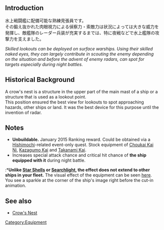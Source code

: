 {{Template:Equipmentinfo
|name = Skilled Lookouts
|id = 129 
|japanesename = 熟練見張員 
|icon = {{SurfaceShipPersonnel}}
|type = Surface Ship Personnel
|effect = {{AA}}+1 {{Hit}}+2 {{Evasion}}+3 {{LOS}}+2 
|scrap = {{Fuel}}1 
|image = <gallery type="slideshow" widths="360px" position="center" hideaddbutton="true">
Equipment129-1.png
Equipment129-2.png
Equipment129-3.png
Equipment129-4.png
</gallery>
|BBV = lime
|AV = lime
|DD = lime
|AS = lime
|CT = lime
|CL = lime
|CA = lime
|CAV = lime
|BB = lime
|CLT = lime
|FASTBB = lime
}}

==Introduction==
水上戦闘艦に配備可能な熟練見張員です。<br>その鍛え抜かれた肉眼視力による偵察力・索敵力は状況によっては大きな威力を発揮し、敵艦隊のレーダー兵装が充実するまでは、特に夜戦などで水上艦隊の攻撃力を支えました。 

''Skilled lookouts can be deployed on surface warships. Using their skilled naked eyes, they can largely contribute in scouting the enemy depending on the situation and before the advent of enemy radars, can spot for targets especially during night battles.'' 

==Historical Background==
A crow's nest is a structure in the upper part of the main mast of a ship or a structure that is used as a lookout point. <br>
This position ensured the best view for lookouts to spot approaching hazards, other ships or land. It was the best device for this purpose until the invention of radar.

==Notes==
*'''Unbuildable.''' January 2015 Ranking reward. Could be obtained via a [[Hishimochi]]-related event-only quest. Stock equipment of [[Choukai|Choukai Kai Ni]], [[Kazagumo|Kazagumo Kai]] and [[Takanami|Takanami Kai]].
*Increases special attack chance and critical hit chance of '''the ship equipped with it''' during night battle.
:*'''Unlike [[Star Shell]]s or [[Searchlight]], the effect does not extend to other ships in your fleet.''' The visual effect of the equipment can be seen [http://youtu.be/fFsMyZ3LtrQ?t=30s here]. You see a sparkle at the corner of the ship's image right before the cut-in animation.

==See also==
* [http://en.wikipedia.org/wiki/Crow%27s_nest Crow's Nest]
{{Equipmentlist}}
[[Category:Equipment]]